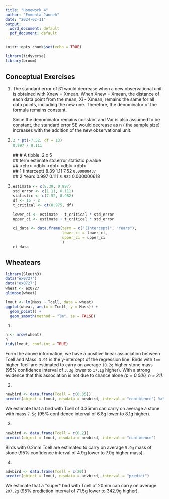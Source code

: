 ```yaml
---
title: "Homework_4"
author: "Emmenta Janneh"
date: "2024-02-11"
output:
  word_document: default
  pdf_document: default
---
```


```r
knitr::opts_chunk$set(echo = TRUE)
```

```r
library(tidyverse)
library(broom)
```

## Conceptual Exercises

1.  The standard error of β1 would decrease when a new observational unit is obtained with Xnew = Xmean. When Xnew = Xmean, the distance of each data point from the mean, Xi - Xmean, remains the same for all data points, including the new one. Therefore, the denominator of the formula remains constant.

    Since the denominator remains constant and Var is also assumed to be constant, the standard error SE would decrease as n ( the sample size) increases with the addition of the new observational unit.

2.  

    ```r
    2 * pt(-7.52, df = 13)
    0.997 / 0.111
    ```

    \## \# A tibble: 2 x 5\
    \## term estimate std.error statistic p.value\
    \## \<chr\> \<dbl\> \<dbl\> \<dbl\> \<dbl\>\
    \## 1 (Intercept) 8.39 1.11 7.52 `0.00000437`\
    \## 2 Years 0.997 0.111 `8.982` 0.000000618

3.  

    ```r
    estimate <- c(8.39, 0.997)
    std_error <- c(1.11, 0.111)
    statistic <- c(7.52, 8.982)
    df <- 15 - 2
    t_critical <- qt(0.975, df)

    lower_ci <- estimate - t_critical * std_error
    upper_ci <- estimate + t_critical * std_error

    ci_data <- data.frame(term = c("(Intercept)", "Years"),
                          lower_ci = lower_ci,
                          upper_ci = upper_ci
                          )
    ci_data

    ```

## Wheatears
```r
library(Sleuth3)
data("ex0727")
data("ex0727")
wheat <- ex0727
glimpse(wheat)
```

```r
lmout <- lm(Mass ~ Tcell, data = wheat)
ggplot(wheat, aes(x = Tcell, y = Mass)) + 
  geom_point() +
  geom_smooth(method = "lm", se = FALSE)
```


1. 

```r
n <- nrow(wheat)
n
tidy(lmout, conf.int = TRUE)
```

Form the above information, we have a positive linear association between Tcell and Mass. `3.91` is the y-intercept of the regression line. Birds with `1mm` higher Tcell are estimated to carry on average `10.2g` higher stone mass (95% confidence interval of `3.3g` lower to `17.1g` higher). With a strong evidence that this association is not due to chance alone *(p = 0.006, n = 21)*.

2. 
```r
newbird <- data.frame(Tcell = c(0.35))
predict(object = lmout, newdata = newbird, interval = "confidence") %>% cbind(newbird)
```
We estimate that a bird with Tcell of 0.35mm can carry on average a stone with mass `7.5g` (95% confidence interval of 6.8g lower to 8.1g higher).

3. 
```r
newbird <- data.frame(Tcell = c(0.2))
predict(object = lmout, newdata = newbird, interval = "confidence")
```

Birds with 0.2mm Tcell are estimated to carry on average `5.9g` mass of stone (95% confidence interval of 4.9g lower to 7.0g higher mass).

4. 
```r
advbird <- data.frame(Tcell = c(20))
predict(object = lmout, newdata = advbird, interval = "predict")
```

We estimate that a \"super\" bird with Tcell of 20mm can carry on average `207.2g` (95% prediction interval of 71.5g lower to 342.9g higher).